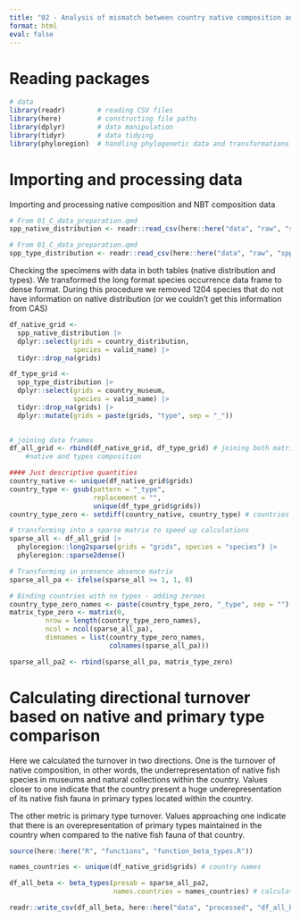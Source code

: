 ```yaml
---
title: "02 - Analysis of mismatch between country native composition and primary type data"
format: html
eval: false
---
```


# Reading packages

```r
# data
library(readr)        # reading CSV files
library(here)         # constructing file paths
library(dplyr)        # data manipulation
library(tidyr)        # data tidying
library(phyloregion)  # handling phylogenetic data and transformations
```

# Importing and processing data 

Importing and processing native composition and NBT composition data

```r
# From 01_C_data_preparation.qmd
spp_native_distribution <- readr::read_csv(here::here("data", "raw", "spp_native_distribution.csv")) 

# From 01_C_data_preparation.qmd
spp_type_distribution <- readr::read_csv(here::here("data", "raw", "spp_type_distribution.csv")) 
```

Checking the specimens with data in both tables (native distribution and types). We transformed the long format species occurrence data frame to dense format. During this procedure we removed 1204 species that do not have information on native distribution (or we couldn't get this information from CAS)

```r
df_native_grid <- 
  spp_native_distribution |> 
  dplyr::select(grids = country_distribution, 
                species = valid_name) |> 
  tidyr::drop_na(grids)

df_type_grid <- 
  spp_type_distribution |> 
  dplyr::select(grids = country_museum, 
                species = valid_name) |> 
  tidyr::drop_na(grids) |> 
  dplyr::mutate(grids = paste(grids, "type", sep = "_"))
  

# joining data frames
df_all_grid <- rbind(df_native_grid, df_type_grid) # joining both matrices - 
    #native and types composition

#### Just descriptive quantities
country_native <- unique(df_native_grid$grids)
country_type <- gsub(pattern = "_type", 
                     replacement = "",
                     unique(df_type_grid$grids))
country_type_zero <- setdiff(country_native, country_type) # countries with no type specimen

# transforming into a sparse matrix to speed up calculations
sparse_all <- df_all_grid |> 
  phyloregion::long2sparse(grids = "grids", species = "species") |> 
  phyloregion::sparse2dense()

# Transforming in presence absence matrix
sparse_all_pa <- ifelse(sparse_all >= 1, 1, 0) 

# Binding countries with no types - adding zeroes
country_type_zero_names <- paste(country_type_zero, "_type", sep = "") # this will be used to bind together matrix with types and add the countries with no type
matrix_type_zero <- matrix(0,
         nrow = length(country_type_zero_names),
         ncol = ncol(sparse_all_pa), 
         dimnames = list(country_type_zero_names, 
                         colnames(sparse_all_pa)))

sparse_all_pa2 <- rbind(sparse_all_pa, matrix_type_zero)

```

# Calculating directional turnover based on native and primary type comparison

Here we calculated the turnover in two directions. One is the turnover of native composition, in other words, the underrepresentation of native fish species in museums and natural collections within the country. Values closer to one indicate that the country present a huge underepresentation of its native fish fauna in primary types located within the country. 

The other metric is primary type turnover. Values approaching one indicate that there is an overepresentation of primary types maintained in the country when compared to the native fish fauna of that country.

```r
source(here::here("R", "functions", "function_beta_types.R"))

names_countries <- unique(df_native_grid$grids) # country names

df_all_beta <- beta_types(presab = sparse_all_pa2, 
                          names.countries = names_countries) # calculating metrics of directional turnover

readr::write_csv(df_all_beta, here::here("data", "processed", "df_all_beta.csv"))
```

